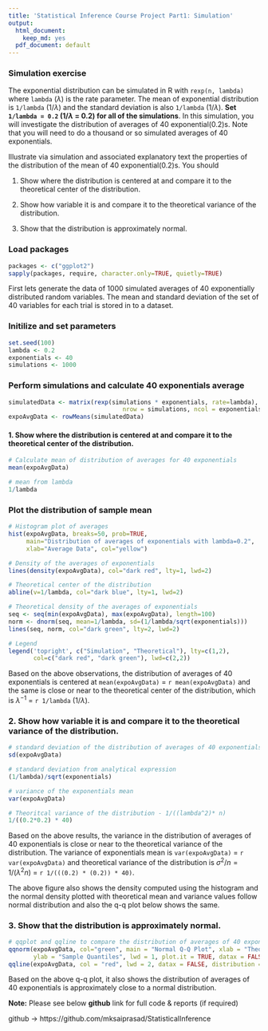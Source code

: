 ```yaml
---
title: 'Statistical Inference Course Project Part1: Simulation'
output:
  html_document:
    keep_md: yes
  pdf_document: default
---
```


### Simulation exercise 
The exponential distribution can be simulated in R with `rexp(n, lambda)` where `lambda` ($\lambda$) is the rate parameter. The mean of exponential distribution is `1/lambda` ($1/\lambda$) and the standard deviation is also `1/lambda` ($1/\lambda$). **Set `1/lambda = 0.2` ($1/\lambda$ = 0.2) for all of the simulations**. In this simulation, you will investigate the distribution of averages of 40 exponential(0.2)s. Note that you will need to do a thousand or so simulated averages of 40 exponentials.

Illustrate via simulation and associated explanatory text the properties of the distribution of the mean of 40 exponential(0.2)s.  You should

1. Show where the distribution is centered at and compare it to the theoretical center of the distribution.

2. Show how variable it is and compare it to the theoretical variance of the distribution.

3. Show that the distribution is approximately normal.

### Load packages
```r
packages <- c("ggplot2")
sapply(packages, require, character.only=TRUE, quietly=TRUE)
```

First lets generate the data of 1000 simulated averages of 40 exponentially distributed random variables. The mean and standard deviation of the set of 40 variables for each trial is stored in to a dataset.

### Initilize and set parameters
```r
set.seed(100)
lambda <- 0.2
exponentials <- 40
simulations <- 1000
```

### Perform simulations and calculate 40 exponentials average
```r
simulatedData <- matrix(rexp(simulations * exponentials, rate=lambda), 
                                nrow = simulations, ncol = exponentials)
expoAvgData <- rowMeans(simulatedData)
```

#### 1. Show where the distribution is centered at and compare it to the theoretical center of the distribution.
```r
# Calculate mean of distribution of averages for 40 exponentials
mean(expoAvgData)

# mean from lambda
1/lambda
``` 

### Plot the distribution of sample mean
```r
# Histogram plot of averages
hist(expoAvgData, breaks=50, prob=TRUE,
     main="Distribution of averages of exponentials with lambda=0.2",
     xlab="Average Data", col="yellow")

# Density of the averages of exponentials
lines(density(expoAvgData), col="dark red", lty=1, lwd=2)

# Theoretical center of the distribution
abline(v=1/lambda, col="dark blue", lty=1, lwd=2)

# Theoretical density of the averages of exponentials
seq <- seq(min(expoAvgData), max(expoAvgData), length=100)
norm <- dnorm(seq, mean=1/lambda, sd=(1/lambda/sqrt(exponentials)))
lines(seq, norm, col="dark green", lty=2, lwd=2)

# Legend
legend('topright', c("Simulation", "Theoretical"), lty=c(1,2), 
       col=c("dark red", "dark green"), lwd=c(2,2))
``` 

Based on the above observations, the distribution of averages of 40 exponentials is centered at `mean(expoAvgData)` = `r mean(expoAvgData)` and the same is close or near to the theoretical center of the distribution, which is $\lambda^{-1}$ = `r 1/lambda` ($1/\lambda$).    

### 2. Show how variable it is and compare it to the theoretical variance of the distribution.
```r
# standard deviation of the distribution of averages of 40 exponentials
sd(expoAvgData)

# standard deviation from analytical expression
(1/lambda)/sqrt(exponentials)

# variance of the exponentials mean
var(expoAvgData)

# Theoritcal variance of the distribution - 1/((lambda^2)* n)
1/((0.2*0.2) * 40)
``` 

Based on the above results, the variance in the distribution of averages of 40 exponentials is close or near to the theoretical variance of the distribution. The variance of exponentials mean is `var(expoAvgData)` = `r var(expoAvgData)` and theoretical variance of the distribution is $\sigma^2 / n = 1/(\lambda^2 n)$ = `r 1/(((0.2) * (0.2)) * 40)`.  

The above figure also shows the density computed using the histogram and the normal density plotted with theoretical mean and variance values follow normal distribution and also the q-q plot below shows the same.

### 3. Show that the distribution is approximately normal.
```r
# qqplot and qqline to compare the distribution of averages of 40 exponentials to a normal distribution
qqnorm(expoAvgData, col="green", main = "Normal Q-Q Plot", xlab = "Theoretical Quantiles", 
       ylab = "Sample Quantiles", lwd = 1, plot.it = TRUE, datax = FALSE)
qqline(expoAvgData, col = "red", lwd = 2, datax = FALSE, distribution = qnorm)
```  

Based on the above q-q plot, it also shows the distribution of averages of 40 exponentials is approximately close to a normal distribution.  

**Note:** Please see below **github** link for full code & reports (if required)

github -> https://github.com/mksaiprasad/StatisticalInference